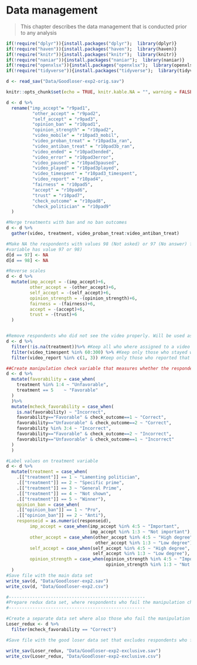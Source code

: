 # Data management

>This chapter describes the data management that is conducted prior to any analysis

```r
if(!require("dplyr")){install.packages("dplyr");  library(dplyr)}
if(!require("haven")){install.packages("haven");  library(haven)}
if(!require("knitr")){install.packages("knitr");  library(knitr)}
if(!require("naniar")){install.packages("naniar");  library(naniar)}
if(!require("openxlsx")){install.packages("openxlsx");  library(openxlsx)}
if(!require("tidyverse")){install.packages("tidyverse");  library(tidyverse)}

d <- read_sav("Data/Goodloser-exp2-orig.sav")

knitr::opts_chunk$set(echo = TRUE, knitr.kable.NA = "", warning = FALSE, message = FALSE)
```

```r

d <- d %>%
  rename("imp_accept"= "r9pad1",
          "other_accept" = "r9pad2",
          "self_accept" = "r9pad3",
          "opinion_ban" = "r10pad1",
          "opinion_strength" = "r10pad2",
          "video_mobile" = "r10pad3_mobil",
          "video_proban_treat" = "r10pad3a_ran",
          "video_antiban_treat" = "r10pad3b_ran",
          "video_ended" = "r10pad3ended",
          "video_error" = "r10pad3error",
          "video_paused" = "r10pad3paused",
          "video_played" = "r10pad3played",
          "video_timespent" = "r10pad3_timespent",
          "video_report" = "r10pad4",
          "fairness" = "r10pad5",
          "accept" = "r10pad6",
          "trust" = "r10pad7",
          "check_outcome" = "r10pad8",
          "check_politician" = "r10pad9"
  )

#Merge treatments with ban and no ban outcomes          
d <- d %>%
  gather(video, treatment, video_proban_treat:video_antiban_treat)

#Make NA the respondents with values 98 (Not asked) or 97 (No answer) for entire dataset. (Checked with command 'sum(is.na(Loser$video_timespent)) that no values on that 
#variable has value 97 or 98)
d[d == 97] <- NA
d[d == 98] <- NA

#Reverse scales
d <- d %>%
  mutate(imp_accept = -(imp_accept)+6,
         other_accept = -(other_accept)+6,
         self_accept = -(self_accept)+6,
         opinion_strength = -(opinion_strength)+6,
         fairness = -(fairness)+6,
         accept = -(accept)+6,
         trust = -(trust)+6
  )


#Remove respondents who did not see the video properly. Will be used as main data set
d <- d %>%
  filter(!is.na(treatment))%>% #Keep all who where assigned to a video treatment
  filter(video_timespent %in% 60:300) %>% #Keep only those who stayed with the video for more than 60 seconds and less than 300 seconds
  filter(video_report %in% c(1, 3)) #Keep only those who reported that they had sound and picture or picture but no sound

##Create manipulation check variable that measures whether the respondents correctly identify whether the outcome was favorable or unfavorable to them
d <- d %>%
  mutate(favorability = case_when(
    treatment %in% 1:4 ~ "Unfavorable",
    treatment == 5    ~ "Favorable"
  )
  )%>%
  mutate(mcheck_favorability = case_when(
    is.na(favorability) ~ "Incorrect",
    favorability=="Favorable" & check_outcome==1 ~ "Correct",
    favorability=="Unfavorable" & check_outcome==2 ~ "Correct",
    favorability %in% 3:4 ~ "Incorrect",
    favorability=="Favorable" & check_outcome==2 ~ "Incorrect",
    favorability=="Unfavorable" & check_outcome==1 ~ "Incorrect"
  )
  ) 

#Label values on treatment variable
d <- d %>%
  mutate(treatment = case_when(
    .[["treatment"]] == 1 ~ "Lamenting politician",
    .[["treatment"]] == 2 ~ "Specific prime",
    .[["treatment"]] == 3 ~ "General Prime",
    .[["treatment"]] == 4 ~ "Not shown",
    .[["treatment"]] == 5 ~ "Winner"),
    opinion_ban = case_when(
    .[["opinion_ban"]] == 1 ~ "Pro",
    .[["opinion_ban"]] == 2 ~ "Anti"),
    responseid = as.numeric(responseid),
         imp_accept = case_when(imp_accept %in% 4:5 ~ "Important",
                                imp_accept %in% 1:3 ~ "Not important"),
         other_accept = case_when(other_accept %in% 4:5 ~ "High degree",
                                  other_accept %in% 1:3 ~ "Low degree"),
         self_accept = case_when(self_accept %in% 4:5 ~ "High degree",
                                 self_accept %in% 1:3 ~ "Low degree"),
         opinion_strength = case_when(opinion_strength %in% 4:5 ~ "Important",
                                      opinion_strength %in% 1:3 ~ "Not important")
  )
#Save file with the main data set
write_sav(d, "Data/Goodloser-exp2.sav")
write_csv(d, "Data/Goodloser-exp2.csv")

#----------------------------------------------------
#Prepare redux data set, where respondents who fail the manipulation check are excluded
#----------------------------------------------------

#Create a separate data set where also those who fail the manipulation check are excluded.
Loser_redux <- d %>%
  filter(mcheck_favorability == "Correct")

#Save file with the good loser data set that excludes respondents who fail manipulation check

write_sav(Loser_redux, "Data/Goodloser-exp2-exclusive.sav")
write_csv(Loser_redux, "Data/Goodloser-exp2-exclusive.csv")



```
